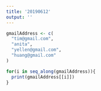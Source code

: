 ```yaml
---
title: '20190612'
output: ''
---
```


```r
gmailAddress <- c(
  "tim@gmail.com",
  "anita",
  "yellen@gmail.com",
  "huang@gmail.com"
)
```



```r
for(i in seq_along(gmailAddress)){
  print(gmailAddress[[i]])
}
```



















